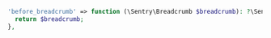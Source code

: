 ```php {filename:"config/sentry.php"}
'before_breadcrumb' => function (\Sentry\Breadcrumb $breadcrumb): ?\Sentry\Breadcrumb {
  return $breadcrumb;
},
```
